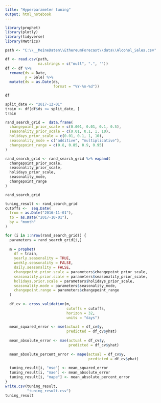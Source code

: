 ```yaml
---
title: "Hyperparameter tuning"
output: html_notebook
---
```


```r
library(prophet)
library(plotly)
library(tidyverse)
library(Metrics)
```


```r
path <- "C:\\__MeineDaten\\EthereumForecast\\data\\Alcohol_Sales.csv"

df <- read.csv(path,
               na.strings = c("null", ".", ""))
df <- df %>%
  rename(ds = Date,
         y = Sale) %>%
  mutate(ds = as.Date(ds,
                      format = "%Y-%m-%d"))

df
```


```r
split_date <- "2017-12-01"
train <- df[df$ds <= split_date, ]
train
```
```r
rand_search_grid =  data.frame(
  changepoint_prior_scale = c(0.001, 0.01, 0.1, 0.5),
  seasonality_prior_scale = c(0.01, 0.1, 1, 10),
  holidays_prior_scale = c(0.01, 0.1, 1, 10),
  seasonality_mode = c("additive", "multiplicative"),
  changepoint_range = c(0.8, 0.85, 0.9, 0.95)
)

rand_search_grid <- rand_search_grid %>% expand(
  changepoint_prior_scale,
  seasonality_prior_scale,
  holidays_prior_scale,
  seasonality_mode,
  changepoint_range
)

rand_search_grid
```
```r
tuning_result <- rand_search_grid
cutoffs <-  seq.Date(
  from = as.Date("2016-11-01"),
  to = as.Date("2017-10-01"),
  by = "month"
)

for (i in 1:nrow(rand_search_grid)) {
  parameters = rand_search_grid[i,]
  
  m = prophet(
    df = train,
    yearly.seasonality = TRUE,
    weekly.seasonality = FALSE,
    daily.seasonality = FALSE,
    changepoint.prior.scale = parameters$changepoint_prior_scale,
    seasonality.prior.scale = parameters$seasonality_prior_scale,
    holidays.prior.scale = parameters$holidays_prior_scale,
    seasonality.mode = parameters$seasonality_mode,
    changepoint.range = parameters$changepoint_range
  )
  
  df_cv <- cross_validation(m,
                            cutoffs = cutoffs,
                            horizon = 32,
                            units = "days")
  
  mean_squared_error <- mse(actual = df_cv$y,
                            predicted = df_cv$yhat)
  
  mean_absolute_error <- mae(actual = df_cv$y,
                             predicted = df_cv$yhat)
  
  mean_absolute_percent_error <- mape(actual = df_cv$y,
                                      predicted = df_cv$yhat)
  
  tuning_result[i, "mse"] <- mean_squared_error
  tuning_result[i, "mae"] <- mean_absolute_error
  tuning_result[i, "mape"] <- mean_absolute_percent_error
}
write.csv(tuning_result,
          "tuning_result.csv")
tuning_result
```


